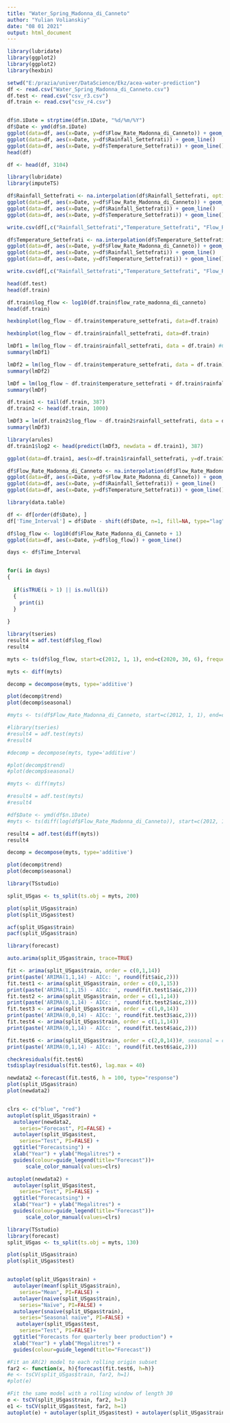 ---
title: "Water_Spring_Madonna_di_Canneto"
author: "Yulian Volianskiy"
date: "08 01 2021"
output: html_document
---

```{r}
library(lubridate)
library(ggplot2)
library(ggplot2)
library(hexbin)

setwd("E:/prazia/univer/DataScience/Ekz/acea-water-prediction")
df <- read.csv("Water_Spring_Madonna_di_Canneto.csv")
df.test <- read.csv("csv_r3.csv")
df.train <- read.csv("csv_r4.csv")


df$п.їDate = strptime(df$п.їDate, "%d/%m/%Y")
df$Date <- ymd(df$п.їDate)
ggplot(data=df, aes(x=Date, y=df$Flow_Rate_Madonna_di_Canneto)) + geom_line()
ggplot(data=df, aes(x=Date, y=df$Rainfall_Settefrati)) + geom_line()
ggplot(data=df, aes(x=Date, y=df$Temperature_Settefrati)) + geom_line()
head(df)

```


```{r}
df <- head(df, 3104)
```


```{r}

library(lubridate)
library(imputeTS)

df$Rainfall_Settefrati <- na.interpolation(df$Rainfall_Settefrati, option = "spline")
ggplot(data=df, aes(x=Date, y=df$Flow_Rate_Madonna_di_Canneto)) + geom_line()
ggplot(data=df, aes(x=Date, y=df$Rainfall_Settefrati)) + geom_line()
ggplot(data=df, aes(x=Date, y=df$Temperature_Settefrati)) + geom_line()

write.csv(df[,c("Rainfall_Settefrati","Temperature_Settefrati", "Flow_Rate_Madonna_di_Canneto", "Date")], "r3.csv", na = "")

```


```{r}

df$Temperature_Settefrati <- na.interpolation(df$Temperature_Settefrati, option = "spline")
ggplot(data=df, aes(x=Date, y=df$Flow_Rate_Madonna_di_Canneto)) + geom_line()
ggplot(data=df, aes(x=Date, y=df$Rainfall_Settefrati)) + geom_line()
ggplot(data=df, aes(x=Date, y=df$Temperature_Settefrati)) + geom_line()

write.csv(df[,c("Rainfall_Settefrati","Temperature_Settefrati", "Flow_Rate_Madonna_di_Canneto", "Date")], "r3.csv", na = "")

```



```{r}


head(df.test)
head(df.train)

df.train$log_flow <- log10(df.train$flow_rate_madonna_di_canneto)
head(df.train)

hexbinplot(log_flow ~ df.train$temperature_settefrati, data=df.train)

hexbinplot(log_flow ~ df.train$rainfall_settefrati, data=df.train)

```
```{r}

lmDf1 = lm(log_flow ~ df.train$rainfall_settefrati, data = df.train) #Create the linear regression
summary(lmDf1)

```
```{r}

lmDf2 = lm(log_flow ~ df.train$temperature_settefrati, data = df.train) #Create the linear regression
summary(lmDf2)

```



```{r}

lmDf = lm(log_flow ~ df.train$temperature_settefrati + df.train$rainfall_settefrati, data = df.train) #Create the linear regression
summary(lmDf)

```

```{r}

df.train1 <- tail(df.train, 387)
df.train2 <- head(df.train, 1000)

lmDf3 = lm(df.train2$log_flow ~ df.train2$rainfall_settefrati, data = df.train2) #Create the linear regression
summary(lmDf3)

```
```{r}
library(arules)
df.train1$log2 <- head(predict(lmDf3, newdata = df.train1), 387)

ggplot(data=df.train1, aes(x=df.train1$rainfall_settefrati, y=df.train1$log_flow)) + geom_line(aes(y = df.train1$log2), color = "darkred") + geom_line()

```


```{r}

df$Flow_Rate_Madonna_di_Canneto <- na.interpolation(df$Flow_Rate_Madonna_di_Canneto, option = "spline")
ggplot(data=df, aes(x=Date, y=df$Flow_Rate_Madonna_di_Canneto)) + geom_line()
ggplot(data=df, aes(x=Date, y=df$Rainfall_Settefrati)) + geom_line()
ggplot(data=df, aes(x=Date, y=df$Temperature_Settefrati)) + geom_line()

```

```{r}

library(data.table)

df <- df[order(df$Date), ]
df['Time_Interval'] = df$Date - shift(df$Date, n=1, fill=NA, type="lag")

df$log_flow <- log10(df$Flow_Rate_Madonna_di_Canneto + 1)
ggplot(data=df, aes(x=Date, y=df$log_flow)) + geom_line()

```


```{r}

days <- df$Time_Interval


for(i in days)
{
  
  if(isTRUE(i > 1) || is.null(i))
  {
    print(i)
  }
    
}

```

```{r}
library(tseries)
result4 = adf.test(df$log_flow)
result4

myts <- ts(df$log_flow, start=c(2012, 1, 1), end=c(2020, 30, 6), frequency=52)

myts <- diff(myts)

decomp = decompose(myts, type='additive')

plot(decomp$trend)
plot(decomp$seasonal)
```



```{r}

#myts <- ts(df$Flow_Rate_Madonna_di_Canneto, start=c(2012, 1, 1), end=c(2020, 30, 6), frequency=52)

```

```{r}
#library(tseries)
#result4 = adf.test(myts)
#result4

#decomp = decompose(myts, type='additive')

#plot(decomp$trend)
#plot(decomp$seasonal)
```

```{r}

#myts <- diff(myts)

#result4 = adf.test(myts)
#result4

```

```{r}

#df$Date <- ymd(df$п.їDate)
#myts <- ts(diff(log(df$Flow_Rate_Madonna_di_Canneto)), start=c(2012, 1, 1), end=c(2020, 30, 6), frequency=52)

```


```{r}

result4 = adf.test(diff(myts))
result4

decomp = decompose(myts, type='additive')

plot(decomp$trend)
plot(decomp$seasonal)
```



```{r}

library(TSstudio)

split_USgas <- ts_split(ts.obj = myts, 200)

plot(split_USgas$train)
plot(split_USgas$test)

acf(split_USgas$train)
pacf(split_USgas$train)
```

```{r}

library(forecast)

auto.arima(split_USgas$train, trace=TRUE) 

fit <- arima(split_USgas$train, order = c(0,1,14))
print(paste('ARIMA(1,1,14) - AICc: ', round(fit$aic,2)))
fit.test1 <- arima(split_USgas$train, order = c(0,1,15))
print(paste('ARIMA(1,1,15) - AICc: ', round(fit.test1$aic,2)))
fit.test2 <- arima(split_USgas$train, order = c(1,1,14))
print(paste('ARIMA(0,1,14) - AICc: ', round(fit.test2$aic,2)))
fit.test3 <- arima(split_USgas$train, order = c(1,0,14))
print(paste('ARIMA(0,0,14) - AICc: ', round(fit.test3$aic,2)))
fit.test4 <- arima(split_USgas$train, order = c(1,1,14))
print(paste('ARIMA(0,1,14) - AICc: ', round(fit.test4$aic,2)))

```
```{r}
fit.test6 <- arima(split_USgas$train, order = c(2,0,14))#, seasonal = c(1,0,0))
print(paste('ARIMA(0,1,14) - AICc: ', round(fit.test6$aic,2)))

checkresiduals(fit.test6)
tsdisplay(residuals(fit.test6), lag.max = 40)
```


```{r}

newdata2 <-forecast(fit.test6, h = 100, type="response")
plot(split_USgas$train)
plot(newdata2)


clrs <- c("blue", "red")
autoplot(split_USgas$train) +
  autolayer(newdata2,
    series="Forecast", PI=FALSE) +
  autolayer(split_USgas$test,
    series="Test", PI=FALSE) +
  ggtitle("Forecastsing") +
  xlab("Year") + ylab("Megalitres") +
  guides(colour=guide_legend(title="Forecast"))+
      scale_color_manual(values=clrs)

autoplot(newdata2) +
  autolayer(split_USgas$test,
    series="Test", PI=FALSE) +
  ggtitle("Forecastsing") +
  xlab("Year") + ylab("Megalitres") +
  guides(colour=guide_legend(title="Forecast"))+
      scale_color_manual(values=clrs)


```

```{r}

library(TSstudio)
library(forecast)
split_USgas <- ts_split(ts.obj = myts, 130)

plot(split_USgas$train)
plot(split_USgas$test)


autoplot(split_USgas$train) +
  autolayer(meanf(split_USgas$train),
    series="Mean", PI=FALSE) +
  autolayer(naive(split_USgas$train),
    series="Naïve", PI=FALSE) +
  autolayer(snaive(split_USgas$train),
    series="Seasonal naïve", PI=FALSE) +
   autolayer(split_USgas$test,
    series="Test", PI=FALSE)+
  ggtitle("Forecasts for quarterly beer production") +
  xlab("Year") + ylab("Megalitres") +
  guides(colour=guide_legend(title="Forecast"))

```


```{r}

#Fit an AR(2) model to each rolling origin subset
far2 <- function(x, h){forecast(fit.test6, h=h)}
#e <- tsCV(split_USgas$train, far2, h=1)
#plot(e)

#Fit the same model with a rolling window of length 30
e <- tsCV(split_USgas$train, far2, h=1)
e1 <- tsCV(split_USgas$test, far2, h=1)
autoplot(e) + autolayer(split_USgas$test) + autolayer(split_USgas$train) + autolayer(e1)

```































